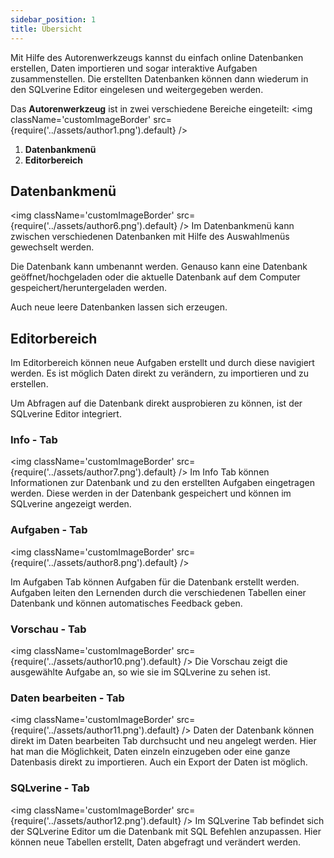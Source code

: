 ```yaml
---
sidebar_position: 1
title: Übersicht
---
```


Mit Hilfe des Autorenwerkzeugs kannst du einfach online Datenbanken erstellen, Daten importieren und sogar interaktive Aufgaben zusammenstellen. Die erstellten Datenbanken können dann wiederum in den SQLverine Editor eingelesen und weitergegeben werden.

Das **Autorenwerkzeug** ist in zwei verschiedene Bereiche eingeteilt:
<img className='customImageBorder'
  src={require('../assets/author1.png').default} 
/>

1. **Datenbankmenü**
2. **Editorbereich**

## Datenbankmenü
<img className='customImageBorder'
  src={require('../assets/author6.png').default} 
/>
Im Datenbankmenü kann zwischen verschiedenen Datenbanken mit Hilfe des Auswahlmenüs gewechselt werden.

Die Datenbank kann umbenannt werden. Genauso kann eine Datenbank geöffnet/hochgeladen oder die aktuelle Datenbank auf dem Computer gespeichert/heruntergeladen werden.

Auch neue leere Datenbanken lassen sich erzeugen.

## Editorbereich
Im Editorbereich können neue Aufgaben erstellt und durch diese navigiert werden. Es ist möglich Daten direkt zu verändern, zu importieren und zu erstellen.

Um Abfragen auf die Datenbank direkt ausprobieren zu können, ist der SQLverine Editor integriert.

### Info - Tab
<img className='customImageBorder'
  src={require('../assets/author7.png').default} 
/>
Im Info Tab können Informationen zur Datenbank und zu den erstellten Aufgaben eingetragen werden. Diese werden in der Datenbank gespeichert und können im SQLverine angezeigt werden.

### Aufgaben - Tab
<img className='customImageBorder'
  src={require('../assets/author8.png').default} 
/>

Im Aufgaben Tab können Aufgaben für die Datenbank erstellt werden. Aufgaben leiten den Lernenden durch die verschiedenen Tabellen einer Datenbank und können automatisches Feedback geben.


### Vorschau - Tab
<img className='customImageBorder'
  src={require('../assets/author10.png').default} 
/>
Die Vorschau zeigt die ausgewählte Aufgabe an, so wie sie im SQLverine zu sehen ist.

### Daten bearbeiten - Tab
<img className='customImageBorder'
  src={require('../assets/author11.png').default} 
/>
Daten der Datenbank können direkt im Daten bearbeiten Tab durchsucht und neu angelegt werden. Hier hat man die Möglichkeit, Daten einzeln einzugeben oder eine ganze Datenbasis direkt zu importieren. Auch ein Export der Daten ist möglich.

### SQLverine - Tab
<img className='customImageBorder'
  src={require('../assets/author12.png').default} 
/>
Im SQLverine Tab befindet sich der SQLverine Editor um die Datenbank mit SQL Befehlen anzupassen. Hier können neue Tabellen erstellt, Daten abgefragt und verändert werden.

